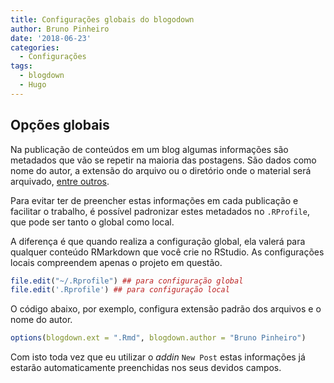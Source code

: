 ```yaml
---
title: Configurações globais do blogodown
author: Bruno Pinheiro
date: '2018-06-23'
categories:
  - Configurações
tags:
  - blogdown
  - Hugo
---
```


## Opções globais

Na publicação de conteúdos em um blog algumas informações são metadados que vão se repetir na maioria das postagens. São dados como nome do autor, a extensão do arquivo ou o diretório onde o material será arquivado, [entre outros](https://bookdown.org/yihui/blogdown/global-options.html).

Para evitar ter de preencher estas informações em cada publicação e facilitar o trabalho, é possível padronizar estes metadados no `.RProfile`, que pode ser tanto o global como local.

A diferença é que quando realiza a configuração global, ela valerá para qualquer conteúdo RMarkdown que você crie no RStudio. As configurações locais compreendem apenas o projeto em questão. 

```r
file.edit("~/.Rprofile") ## para configuração global
file.edit('.Rprofile') ## para configuração local
```

O código abaixo, por exemplo, configura extensão padrão dos arquivos e o nome do autor.

```r
options(blogdown.ext = ".Rmd", blogdown.author = "Bruno Pinheiro")
```

Com isto toda vez que eu utilizar o *addin* `New Post` estas informações já estarão automaticamente preenchidas nos seus devidos campos.
